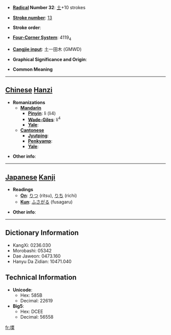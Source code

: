 * '''[[Wiktionary:Chinese radical index| Radical]] Number 32''': [[Wiktionary:Chinese radical index 土|土]]+10 strokes

* '''[[Wiktionary:Chinese total strokes index|Stroke number]]''': [[Wiktionary:Chinese total strokes index 13|13]]

* '''Stroke order''': 

* '''[[Wiktionary:Chinese four corner index|Four-Corner System]]''': 4119<sub>4</sub>

* '''[[Wiktionary:Chinese Cangjie index|Cangjie input]]''': 土一田木 (GMWD)

* '''Graphical Significance and Origin''': 

* '''Common Meaning'''

----

== [[Chinese]] [[Hanzi]] ==

* '''Romanizations'''
** '''[[Mandarin]]'''
*** '''[[Pinyin]]''': lì (li4)
*** '''[[Wade-Giles]]''': li<sup>4</sup>
*** '''[[Yale]]''': 
** '''[[Cantonese]]'''
*** '''[[Jyutping]]''':
*** '''[[Penkyamp]]''': 
*** '''[[Yale]]''': 

* '''Other info''': 

----

== [[Japanese]] [[Kanji]] ==

* '''Readings'''
** '''[[On]]''': [[りつ]] (ritsu), [[りち]] (richi)
** '''[[Kun]]''': [[ふさがる]] (fusagaru)

* '''Other info''':  

----

== Dictionary Information ==

* KangXi: 0236.030
* Morobashi: 05342
* Dae Jaweon: 0473.160
* Hanyu Da Zidian: 10471.040

== Technical Information ==

* '''Unicode''':
** Hex: 585B
** Decimal: 22619
* '''Big5''':
** Hex: DCEE
** Decimal: 56558

[[fr:塛]]